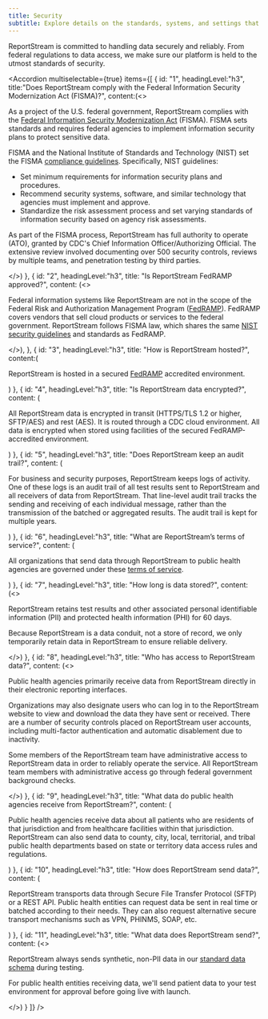 ```yaml
---
title: Security
subtitle: Explore details on the standards, systems, and settings that keep data secure.
---
```


<LayoutSidenav>
<Sidenav/>
</LayoutSidenav>

ReportStream is committed to handling data securely and reliably. From federal regulations to data access, we make sure our platform is held to the utmost standards of security.

<Accordion multiselectable={true} items={[
    {
        id: "1",
        headingLevel:"h3",
        title:"Does ReportStream comply with the Federal Information Security Modernization Act (FISMA)?",
        content:(<>
            <p>As a project of the U.S. federal government, ReportStream complies with the <A href="https://csrc.nist.gov/Projects/risk-management/fisma-background">Federal Information Security Modernization Act</A> (FISMA). FISMA sets standards and requires federal agencies to implement information security plans to protect sensitive data.</p>
            <p>FISMA and the National Institute of Standards and Technology (NIST) set the FISMA <A href="https://csrc.nist.gov/projects/risk-management">compliance guidelines</A>. Specifically, NIST guidelines:</p>
            <ul>
                <li>Set minimum requirements for information security plans and procedures.</li>
                <li>Recommend security systems, software, and similar technology that agencies must implement and approve.</li>
                <li>Standardize the risk assessment process and set varying standards of information security based on agency risk assessments.</li>
            </ul>
            <p>As part of the FISMA process, ReportStream has full authority to operate (ATO), granted by CDC's Chief Information Officer/Authorizing Official. The extensive review involved documenting over 500 security controls, reviews by multiple teams, and penetration testing by third parties.</p>
        </>)
    },
    {
        id: "2",
        headingLevel:"h3",
        title: "Is ReportStream FedRAMP approved?",
        content: (<>
            <p>Federal information systems like ReportStream are not in the scope of the Federal Risk and Authorization Management Program (<A href="https://www.fedramp.gov/program-basics/">FedRAMP</A>). FedRAMP covers vendors that sell cloud products or services to the federal government. ReportStream follows FISMA law, which shares the same <A href="https://csrc.nist.gov/Projects/risk-management/fisma-background">NIST security guidelines</A> and standards as FedRAMP.</p>
        </>),
    },
    {
        id: "3",
        headingLevel:"h3",
        title: "How is ReportStream hosted?",
        content:(<p>ReportStream is hosted in a secured <A href="https://www.fedramp.gov/program-basics/">FedRAMP</A> accredited environment.</p>)
    },
    {
        id: "4",
        headingLevel:"h3",
        title: "Is ReportStream data encrypted?",
        content: (<p>
            All ReportStream data is encrypted in transit (HTTPS/TLS 1.2 or higher, SFTP/AES) and rest (AES). It is routed through a CDC cloud environment. All data is encrypted when stored using facilities of the secured FedRAMP-accredited environment.
        </p>)
    },
    {
        id: "5",
        headingLevel:"h3",
        title: "Does ReportStream keep an audit trail?",
        content: (<p>
            For business and security purposes, ReportStream keeps logs of activity. One of these logs is an audit trail of all test results sent to ReportStream and all receivers of data from ReportStream. That line-level audit trail tracks the sending and receiving of each individual message, rather than the transmission of the batched or aggregated results. The audit trail is kept for multiple years.
        </p>)
    },
    {
        id: "6",
        headingLevel:"h3",
        title: "What are ReportStream’s terms of service?",
        content: (<p>
            All organizations that send data through ReportStream to public health agencies are governed under these <A href="/terms-of-service">terms of service</A>.
        </p>)
    },
    {
        id: "7",
        headingLevel:"h3",
        title: "How long is data stored?",
        content: (<>
            <p>ReportStream retains test results and other associated personal identifiable information (PII) and protected health information (PHI) for 60 days.</p>
            <p>Because ReportStream is a data conduit, not a store of record, we only temporarily retain data in ReportStream to ensure reliable delivery.</p>
        </>)
    },
    {
        id: "8",
        headingLevel:"h3",
        title: "Who has access to ReportStream data?",
        content: (<>
            <p>Public health agencies primarily receive data from ReportStream directly in their electronic reporting interfaces.</p>
            <p>Organizations may also designate users who can log in to the ReportStream website to view and download the data they have sent or received. There are a number of security controls placed on ReportStream user accounts, including multi-factor authentication and automatic disablement due to inactivity.</p>
            <p>Some members of the ReportStream team have administrative access to ReportStream data in order to reliably operate the service. All ReportStream team members with administrative access go through federal government background checks.</p>
        </>)
    },
    {
        id: "9",
        headingLevel:"h3",
        title: "What data do public health agencies receive from ReportStream?",
        content: (<p>
            Public health agencies receive data about all patients who are residents of that jurisdiction and from healthcare facilities within that jurisdiction. ReportStream can also send data to county, city, local, territorial, and tribal public health departments based on state or territory data access rules and regulations.
        </p>)
    },
    {
        id: "10",
        headingLevel:"h3",
        title: "How does ReportStream send data?",
        content: (<p>
            ReportStream transports data through Secure File Transfer Protocol (SFTP) or a REST API. Public health entities can request data be sent in real time or batched according to their needs. They can also request alternative secure transport mechanisms such as VPN, PHINMS, SOAP, etc.
        </p>)
    },
    {
        id: "11",
        headingLevel:"h3",
        title: "What data does ReportStream send?",
        content: (<>
            <p>ReportStream always sends synthetic, non-PII data in our <A href="/resources/api/documentation/data-model">standard data schema</A> during testing.</p>
            <p>For public health entities receiving data, we'll send patient data to your test environment for approval before going live with launch.</p>
        </>)
    }
]} />